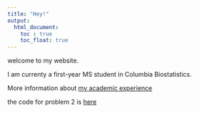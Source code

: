 ```yaml
---
title: "Hey!"
output:
  html_document:
    toc : true
    toc_float: true
---
```


welcome to my website.

I am currenty a first-year MS student in Columbia Biostatistics.

More information about [my academic experience](experience.html)

the code for problem 2 is [here](dashboard.html)